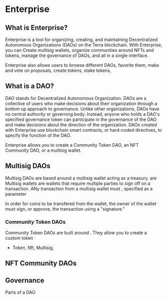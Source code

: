 # Enterprise

## What is Enterprise?

Enterprise is a tool for organizing, creating, and maintaining Decentralized Autonomous Organizations (DAOs) on the Terra blockchain. With Enterprise, you can Create multisig wallets, organize communities around NFTs and tokens, manage the governance of DAOs, and all in a single interface. 

Enterprise also allows users to browse different DAOs, favorite them, make and vote on proposals, create tokens, stake tokens, 

## What is a DAO?

DAO stands for Decentralized Autonomous Organization. DAOs are a collective of users who make decisions about their organization through a bottom up approach to governance. Unlike other organizations, DAOs have no central authority or governing body. Instead, anyone who holds a DAO's specified governance token can participate in the governance of the DAO and make decisions about the direction of the organization. DAOs created with Enterprise use blockchain smart contracts, or hard-coded directives, to specify the function of the DAO.


Enterprise allows you to create a Community Token DAO, an NFT Community DAO, or a multisig wallet.


## Multisig DAOs

Multisig DAOs are based around a multisig wallet acting as a treasury.  are 
Multisig wallets are wallets that require multiple parties to sign off on a transaction. ANy transaction from a multisig wallet must , specified as a parameter 

In order for coins to be transfered from the wallet, the owner of the wallet must sign, or approve,  the transaction using a "signature." 

### Community Token DAOs

Community Token DAOs are built around . They allow you to create a custom token 

- Token,
    Nft,
    Multisig,

## NFT Community DAOs


## Governance

Parts of a DAO

